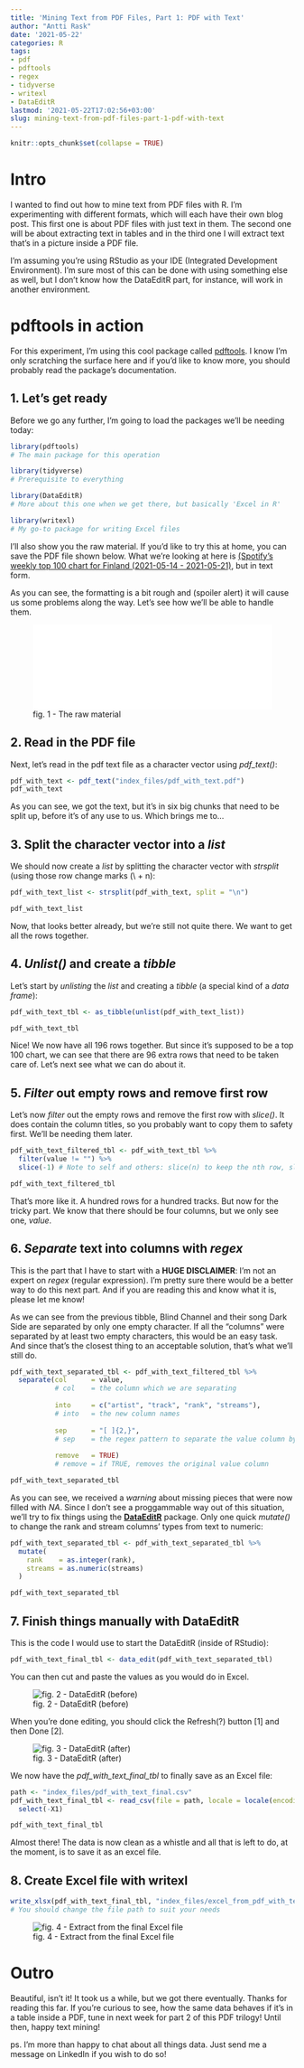 ```yaml
---
title: 'Mining Text from PDF Files, Part 1: PDF with Text'
author: "Antti Rask"
date: '2021-05-22'
categories: R
tags:
- pdf
- pdftools
- regex
- tidyverse
- writexl
- DataEditR
lastmod: '2021-05-22T17:02:56+03:00'
slug: mining-text-from-pdf-files-part-1-pdf-with-text
---
```


```r
knitr::opts_chunk$set(collapse = TRUE)
```

# Intro

I wanted to find out how to mine text from PDF files with R. I'm experimenting with different formats, which will each have their own blog post. This first one is about PDF files with just text in them. The second one will be about extracting text in tables and in the third one I will extract text that's in a picture inside a PDF file.

I'm assuming you're using RStudio as your IDE (Integrated Development Environment). I'm sure most of this can be done with using something else as well, but I don't know how the DataEditR part, for instance, will work in another environment. 

# __pdftools__ in action

For this experiment, I'm using this cool package called [pdftools](https://docs.ropensci.org/pdftools/). I know I'm only scratching the surface here and if you'd like to know more, you should probably read the package's documentation.

## 1. Let's get ready

Before we go any further, I'm going to load the packages we'll be needing today:
```r
library(pdftools)
# The main package for this operation

library(tidyverse)
# Prerequisite to everything

library(DataEditR)
# More about this one when we get there, but basically 'Excel in R'

library(writexl)
# My go-to package for writing Excel files
```

I'll also show you the raw material. If you'd like to try this at home, you can save the PDF file shown below. What we're looking at here is [(Spotify's weekly top 100 chart for Finland (2021-05-14 - 2021-05-21)](https://spotifycharts.com/regional/fi/weekly/2021-05-14--2021-05-21), but in text form.

As you can see, the formatting is a bit rough and (spoiler alert) it will cause us some problems along the way. Let's see how we'll be able to handle them.

![fig. 1 - The raw material](images/pdf_with_text.pdf){width=100%}

## 2. Read in the PDF file

Next, let's read in the pdf text file as a character vector using _pdf_text()_:

```R
pdf_with_text <- pdf_text("index_files/pdf_with_text.pdf")
pdf_with_text
```

As you can see, we got the text, but it's in six big chunks that need to be split up, before it's of any use to us. Which brings me to...

## 3. Split the character vector into a _list_

We should now create a _list_ by splitting the character vector with _strsplit_ (using those row change marks (\\ + n):

```R
pdf_with_text_list <- strsplit(pdf_with_text, split = "\n")

pdf_with_text_list
```

Now, that looks better already, but we're still not quite there. We want to get all the rows together.

## 4. _Unlist()_ and create a _tibble_ 

Let's start by _unlisting_ the _list_ and creating a _tibble_ (a special kind of a _data frame_):

```R
pdf_with_text_tbl <- as_tibble(unlist(pdf_with_text_list))

pdf_with_text_tbl
```
Nice! We now have all 196 rows together. But since it's supposed to be a top 100 chart, we can see that there are 96 extra rows that need to be taken care of. Let's next see what we can do about it.

## 5. _Filter_ out empty rows and remove first row

Let's now _filter_ out the empty rows and remove the first row with _slice()_. It does contain the column titles, so you probably want to copy them to safety first. We'll be needing them later.

```R
pdf_with_text_filtered_tbl <- pdf_with_text_tbl %>%
  filter(value != "") %>%
  slice(-1) # Note to self and others: slice(n) to keep the nth row, slice(-n) to get rid of it 

pdf_with_text_filtered_tbl
```

That's more like it. A hundred rows for a hundred tracks. But now for the tricky part. We know that there should be four columns, but we only see one, _value_.

## 6. _Separate_ text into columns with _regex_

This is the part that I have to start with a __HUGE DISCLAIMER__: I'm not an expert on _regex_ (regular expression). I'm pretty sure there would be a better way to do this next part. And if you are reading this and know what it is, please let me know!

As we can see from the previous tibble, Blind Channel and their song Dark Side are separated by only one empty character. If all the "columns" were separated by at least two empty characters, this would be an easy task. And since that's the closest thing to an acceptable solution, that's what we'll still do.

```R
pdf_with_text_separated_tbl <- pdf_with_text_filtered_tbl %>% 
  separate(col      = value,
           # col    = the column which we are separating
           
           into     = c("artist", "track", "rank", "streams"),
           # into   = the new column names
           
           sep      = "[ ]{2,}",
           # sep    = the regex pattern to separate the value column by, in this case by using two or more empty characters
           
           remove   = TRUE)
           # remove = if TRUE, removes the original value column

pdf_with_text_separated_tbl
```

As you can see, we received a _warning_ about missing pieces that were now filled with _NA_. Since I don't see a proggammable way out of this situation, we'll try to fix things using the [__DataEditR__](https://dillonhammill.github.io/DataEditR/) package. Only one quick _mutate()_ to change the rank and stream columns' types from text to numeric:

```R
pdf_with_text_separated_tbl <- pdf_with_text_separated_tbl %>% 
  mutate(
    rank    = as.integer(rank),
    streams = as.numeric(streams)
  )

pdf_with_text_separated_tbl
```

## 7. Finish things manually with __DataEditR__

This is the code I would use to start the DataEditR (inside of RStudio):

```R
pdf_with_text_final_tbl <- data_edit(pdf_with_text_separated_tbl)
```

You can then cut and paste the values as you would do in Excel.

![fig. 2 - DataEditR (before)](images/DataEditR_before.jpg)

When you're done editing, you should click the Refresh(?) button [1] and then Done [2].

![fig. 3 - DataEditR (after)](images/DataEditR_after.jpg)

We now have the _pdf_with_text_final_tbl_ to finally save as an Excel file:

```R
path <- "index_files/pdf_with_text_final.csv"
pdf_with_text_final_tbl <- read_csv(file = path, locale = locale(encoding = "latin1")) %>% 
  select(-X1)
```
```R
pdf_with_text_final_tbl
```
Almost there! The data is now clean as a whistle and all that is left to do, at the moment, is to save it as an excel file.

## 8. Create Excel file with __writexl__

```R
write_xlsx(pdf_with_text_final_tbl, "index_files/excel_from_pdf_with_text.xlsx")
# You should change the file path to suit your needs
```

![fig. 4 - Extract from the final Excel file](images/excel_from_pdf_with_text.jpg)

# Outro

Beautiful, isn't it! It took us a while, but we got there eventually. Thanks for reading this far. If you're curious to see, how the same data behaves if it's in a table inside a PDF, tune in next week for part 2 of this PDF trilogy! Until then, happy text mining!

ps. I'm more than happy to chat about all things data. Just send me a message on LinkedIn if you wish to do so!